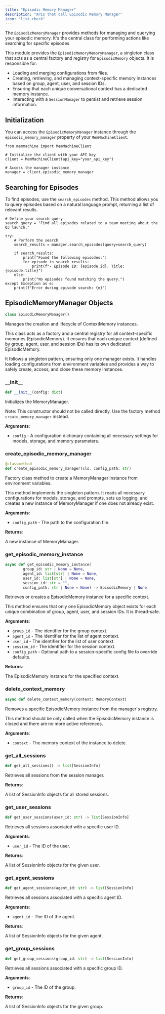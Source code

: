 ```yaml
---
title: "Episodic Memory Manager"
description: "APIs that call Episodic Memory Manager"
icon: "list-check"
---
```


The `EpisodicMemoryManager` provides methods for managing and querying your episodic memory. It's the central class for performing actions like searching for specific episodes.

This module provides the `EpisodicMemoryMemoryManager`, a singleton class that
acts as a central factory and registry for `EpisodicMemory` objects. It
is responsible for:

- Loading and merging configurations from files.
- Creating, retrieving, and managing context-specific memory instances based
 on group, agent, user, and session IDs.
- Ensuring that each unique conversational context has a dedicated memory
  instance.
- Interacting with a `SessionManager` to persist and retrieve session
  information.

<a id="memmachine.episodic_memory_manager.EpisodicMemoryManager"></a>

## Initialization

You can access the `EpisodicMemoryManager` instance through the `episodic_memory_manager` property of your `MemMachineClient`.

```
from memmachine import MemMachineClient

# Initialize the client with your API key
client = MemMachineClient(api_key="your_api_key")

# Access the manager instance
manager = client.episodic_memory_manager
```

## Searching for Episodes

To find episodes, use the `search_episodes` method. This method allows you to query episodes based on a natural language prompt, returning a list of relevant results.

```
# Define your search query
search_query = "Find all episodes related to a team meeting about the Q3 launch."

try:
    # Perform the search
    search_results = manager.search_episodes(query=search_query)

    if search_results:
        print("Found the following episodes:")
        for episode in search_results:
            print(f"- Episode ID: {episode.id}, Title: {episode.title}")
    else:
        print("No episodes found matching the query.")
except Exception as e:
    print(f"Error during episode search: {e}")
```
<a id="memmachine.episodic_memory_manager"></a>

## EpisodicMemoryManager Objects

```python
class EpisodicMemoryManager()
```

Manages the creation and lifecycle of ContextMemory instances.

This class acts as a factory and a central registry for all
context-specific memories (EpisodicMemory). It ensures that each
unique context (defined by group, agent, user, and session IDs) has its
own dedicated EpisodicMemory.

It follows a singleton pattern, ensuring only one manager exists. It
handles loading configurations from environment variables and provides
a way to safely create, access, and close these memory instances.

<a id="memmachine.episodic_memory_manager.EpisodicMemoryManager.__init__"></a>

### \_\_init\_\_

```python
def __init__(config: dict)
```

Initializes the MemoryManager.

Note: This constructor should not be called directly. Use the factory
method `create_memory_manager` instead.

**Arguments**:

- `config` - A configuration dictionary containing all necessary
  settings for models, storage, and memory parameters.

<a id="memmachine.episodic_memory_manager.EpisodicMemoryManager.create_episodic_memory_manager"></a>

### create\_episodic\_memory\_manager

```python
@classmethod
def create_episodic_memory_manager(cls, config_path: str)
```

Factory class method to create a MemoryManager instance from
environment variables.

This method implements the singleton pattern. It reads all necessary
configurations for models, storage, and prompts, sets up logging,
and creates a new instance of MemoryManager if one does not already
exist.

**Arguments**:

- `config_path` - The path to the configuration file.
  

**Returns**:

  A new instance of MemoryManager.

<a id="memmachine.episodic_memory_manager.EpisodicMemoryManager.get_episodic_memory_instance"></a>

### get\_episodic\_memory\_instance

```python
async def get_episodic_memory_instance(
        group_id: str | None = None,
        agent_id: list[str] | None = None,
        user_id: list[str] | None = None,
        session_id: str = "",
        config_path: str | None = None) -> EpisodicMemory | None
```

Retrieves or creates a EpisodicMemory instance for a specific context.

This method ensures that only one EpisodicMemory object exists for
each unique combination of group, agent, user, and session IDs. It is
thread-safe.

**Arguments**:

- `group_id` - The identifier for the group context.
- `agent_id` - The identifier for the list of agent context.
- `user_id` - The identifier for the list of user context.
- `session_id` - The identifier for the session context.
- `config_path` - Optional path to a session-specific config file to
  override defaults.
  

**Returns**:

  The EpisodicMemory instance for the specified context.

<a id="memmachine.episodic_memory_manager.EpisodicMemoryManager.delete_context_memory"></a>

### delete\_context\_memory

```python
async def delete_context_memory(context: MemoryContext)
```

Removes a specific EpisodicMemory instance from the manager's registry.

This method should be only called when the EpisodicMemory instance is
closed and there are no more active references.

**Arguments**:

- `context` - The memory context of the instance to delete.

<a id="memmachine.episodic_memory_manager.EpisodicMemoryManager.get_all_sessions"></a>

### get\_all\_sessions

```python
def get_all_sessions() -> list[SessionInfo]
```

Retrieves all sessions from the session manager.

**Returns**:

  A list of SessionInfo objects for all stored sessions.

<a id="memmachine.episodic_memory_manager.EpisodicMemoryManager.get_user_sessions"></a>

### get\_user\_sessions

```python
def get_user_sessions(user_id: str) -> list[SessionInfo]
```

Retrieves all sessions associated with a specific user ID.

**Arguments**:

- `user_id` - The ID of the user.
  

**Returns**:

  A list of SessionInfo objects for the given user.

<a id="memmachine.episodic_memory_manager.EpisodicMemoryManager.get_agent_sessions"></a>

### get\_agent\_sessions

```python
def get_agent_sessions(agent_id: str) -> list[SessionInfo]
```

Retrieves all sessions associated with a specific agent ID.

**Arguments**:

- `agent_id` - The ID of the agent.
  

**Returns**:

  A list of SessionInfo objects for the given agent.

<a id="memmachine.episodic_memory_manager.EpisodicMemoryManager.get_group_sessions"></a>

### get\_group\_sessions

```python
def get_group_sessions(group_id: str) -> list[SessionInfo]
```

Retrieves all sessions associated with a specific group ID.

**Arguments**:

- `group_id` - The ID of the group.
  

**Returns**:

  A list of SessionInfo objects for the given group.
